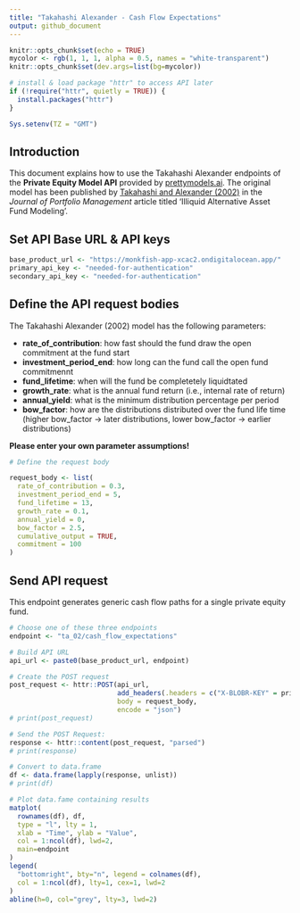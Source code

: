 ```yaml
---
title: "Takahashi Alexander - Cash Flow Expectations"
output: github_document
---
```


```r
knitr::opts_chunk$set(echo = TRUE)
mycolor <- rgb(1, 1, 1, alpha = 0.5, names = "white-transparent")
knitr::opts_chunk$set(dev.args=list(bg=mycolor))

# install & load package "httr" to access API later
if (!require("httr", quietly = TRUE)) {
  install.packages("httr")
}

Sys.setenv(TZ = "GMT")

```

## Introduction

This document explains how to use the Takahashi Alexander endpoints of the **Private Equity Model API** provided by [prettymodels.ai](https://prettymodels.ai).
The original model has been published by [Takahashi and Alexander (2002)](https://doi.org/10.3905/jpm.2002.319836) in the *Journal of Portfolio Management* article titled 'Illiquid Alternative Asset Fund Modeling'.


## Set API Base URL & API keys

```r
base_product_url <- "https://monkfish-app-xcac2.ondigitalocean.app/"
primary_api_key <- "needed-for-authentication"
secondary_api_key <- "needed-for-authentication"

```

## Define the API request bodies

The Takahashi Alexander (2002) model has the following parameters:

- **rate_of_contribution**: how fast should the fund draw the open commitment at the fund start
- **investment_period_end**: how long can the fund call the open fund commitmennt
- **fund_lifetime**: when will the fund be completetely liquidtated
- **growth_rate**: what is the annual fund return (i.e., internal rate of return)
- **annual_yield**: what is the minimum distribution percentage per period
- **bow_factor**: how are the distributions distributed over the fund life time (higher bow_factor -> later distributions, lower bow_factor -> earlier distributions)

**Please enter your own parameter assumptions!**

```r

# Define the request body

request_body <- list(
  rate_of_contribution = 0.3,
  investment_period_end = 5,
  fund_lifetime = 13,
  growth_rate = 0.1,
  annual_yield = 0,
  bow_factor = 2.5,
  cumulative_output = TRUE,
  commitment = 100
)

```

## Send API request

This endpoint generates generic cash flow paths for a single private equity fund.

```r

# Choose one of these three endpoints
endpoint <- "ta_02/cash_flow_expectations"

# Build API URL
api_url <- paste0(base_product_url, endpoint)

# Create the POST request
post_request <- httr::POST(api_url,
                           add_headers(.headers = c("X-BLOBR-KEY" = primary_api_key)),
                           body = request_body,
                           encode = "json")
# print(post_request)

# Send the POST Request:
response <- httr::content(post_request, "parsed")
# print(response)

# Convert to data.frame
df <- data.frame(lapply(response, unlist))
# print(df)

# Plot data.fame containing results
matplot(
  rownames(df), df, 
  type = "l", lty = 1, 
  xlab = "Time", ylab = "Value", 
  col = 1:ncol(df), lwd=2,
  main=endpoint
)
legend(
  "bottomright", bty="n", legend = colnames(df), 
  col = 1:ncol(df), lty=1, cex=1, lwd=2
)
abline(h=0, col="grey", lty=3, lwd=2)

```
